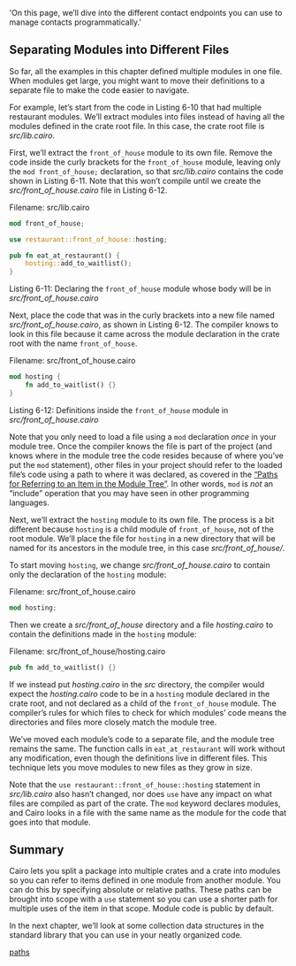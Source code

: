   'On this page, we’ll dive into the different contact endpoints you can use to manage contacts programmatically.'
  
## Separating Modules into Different Files

So far, all the examples in this chapter defined multiple modules in one file.
When modules get large, you might want to move their definitions to a separate
file to make the code easier to navigate.

For example, let’s start from the code in Listing 6-10 that had multiple
restaurant modules. We’ll extract modules into files instead of having all the
modules defined in the crate root file. In this case, the crate root file is
_src/lib.cairo_.

First, we’ll extract the `front_of_house` module to its own file. Remove the
code inside the curly brackets for the `front_of_house` module, leaving only
the `mod front_of_house;` declaration, so that _src/lib.cairo_ contains the code
shown in Listing 6-11. Note that this won’t compile until we create the
_src/front_of_house.cairo_ file in Listing 6-12.

<span className="filename">Filename: src/lib.cairo</span>

```rust
mod front_of_house;

use restaurant::front_of_house::hosting;

pub fn eat_at_restaurant() {
    hosting::add_to_waitlist();
}
```

<span className="caption">Listing 6-11: Declaring the `front_of_house` module whose
body will be in _src/front_of_house.cairo_</span>

Next, place the code that was in the curly brackets into a new file named
_src/front_of_house.cairo_, as shown in Listing 6-12. The compiler knows to look
in this file because it came across the module declaration in the crate root
with the name `front_of_house`.

<span className="filename">Filename: src/front_of_house.cairo</span>

```rust
mod hosting {
    fn add_to_waitlist() {}
}
```

<span className="caption">Listing 6-12: Definitions inside the `front_of_house`
module in _src/front_of_house.cairo_</span>

Note that you only need to load a file using a `mod` declaration _once_ in your
module tree. Once the compiler knows the file is part of the project (and knows
where in the module tree the code resides because of where you’ve put the `mod`
statement), other files in your project should refer to the loaded file’s code
using a path to where it was declared, as covered in the [“Paths for Referring
to an Item in the Module Tree”](paths). In other words,
`mod` is _not_ an “include” operation that you may have seen in other
programming languages.

Next, we’ll extract the `hosting` module to its own file. The process is a bit
different because `hosting` is a child module of `front_of_house`, not of the
root module. We’ll place the file for `hosting` in a new directory that will be
named for its ancestors in the module tree, in this case _src/front_of_house/_.

To start moving `hosting`, we change _src/front_of_house.cairo_ to contain only the
declaration of the `hosting` module:

<span className="filename">Filename: src/front_of_house.cairo</span>

```rust
mod hosting;
```

Then we create a _src/front_of_house_ directory and a file _hosting.cairo_ to
contain the definitions made in the `hosting` module:

<span className="filename">Filename: src/front_of_house/hosting.cairo</span>

```rust
pub fn add_to_waitlist() {}
```

If we instead put _hosting.cairo_ in the _src_ directory, the compiler would
expect the _hosting.cairo_ code to be in a `hosting` module declared in the crate
root, and not declared as a child of the `front_of_house` module. The
compiler’s rules for which files to check for which modules’ code means the
directories and files more closely match the module tree.

We’ve moved each module’s code to a separate file, and the module tree remains
the same. The function calls in `eat_at_restaurant` will work without any
modification, even though the definitions live in different files. This
technique lets you move modules to new files as they grow in size.

Note that the `use restaurant::front_of_house::hosting` statement in
_src/lib.cairo_ also hasn’t changed, nor does `use` have any impact on what files
are compiled as part of the crate. The `mod` keyword declares modules, and Cairo
looks in a file with the same name as the module for the code that goes into
that module.

## Summary

Cairo lets you split a package into multiple crates and a crate into modules
so you can refer to items defined in one module from another module. You can do
this by specifying absolute or relative paths. These paths can be brought into
scope with a `use` statement so you can use a shorter path for multiple uses of
the item in that scope. Module code is public by default.

In the next chapter, we’ll look at some collection data structures in the
standard library that you can use in your neatly organized code.

[paths](ch06-03-paths-for-referring-to-an-item-in-the-module-tree)
